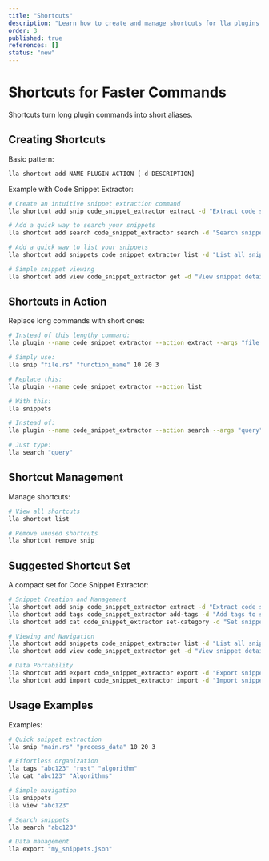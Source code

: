 ```yaml
---
title: "Shortcuts"
description: "Learn how to create and manage shortcuts for lla plugins to simplify common operations. Shortcuts allow you to create intuitive aliases for frequently used plugin actions, reducing typing and improving workflow efficiency."
order: 3
published: true
references: []
status: "new"
---
```


# Shortcuts for Faster Commands

Shortcuts turn long plugin commands into short aliases.

## Creating Shortcuts

Basic pattern:

```bash
lla shortcut add NAME PLUGIN ACTION [-d DESCRIPTION]
```

Example with Code Snippet Extractor:

```bash
# Create an intuitive snippet extraction command
lla shortcut add snip code_snippet_extractor extract -d "Extract code snippet"

# Add a quick way to search your snippets
lla shortcut add search code_snippet_extractor search -d "Search snippets"

# Add a quick way to list your snippets
lla shortcut add snippets code_snippet_extractor list -d "List all snippets"

# Simple snippet viewing
lla shortcut add view code_snippet_extractor get -d "View snippet details"
```

## Shortcuts in Action

Replace long commands with short ones:

```bash
# Instead of this lengthy command:
lla plugin --name code_snippet_extractor --action extract --args "file.rs" "function_name" 10 20 3

# Simply use:
lla snip "file.rs" "function_name" 10 20 3

# Replace this:
lla plugin --name code_snippet_extractor --action list

# With this:
lla snippets

# Instead of:
lla plugin --name code_snippet_extractor --action search --args "query"

# Just type:
lla search "query"
```

## Shortcut Management

Manage shortcuts:

```bash
# View all shortcuts
lla shortcut list

# Remove unused shortcuts
lla shortcut remove snip
```

## Suggested Shortcut Set

A compact set for Code Snippet Extractor:

```bash
# Snippet Creation and Management
lla shortcut add snip code_snippet_extractor extract -d "Extract code snippet"
lla shortcut add tags code_snippet_extractor add-tags -d "Add tags to snippet"
lla shortcut add cat code_snippet_extractor set-category -d "Set snippet category"

# Viewing and Navigation
lla shortcut add snippets code_snippet_extractor list -d "List all snippets"
lla shortcut add view code_snippet_extractor get -d "View snippet details"

# Data Portability
lla shortcut add export code_snippet_extractor export -d "Export snippets"
lla shortcut add import code_snippet_extractor import -d "Import snippets"
```

## Usage Examples

Examples:

```bash
# Quick snippet extraction
lla snip "main.rs" "process_data" 10 20 3

# Effortless organization
lla tags "abc123" "rust" "algorithm"
lla cat "abc123" "Algorithms"

# Simple navigation
lla snippets
lla view "abc123"

# Search snippets
lla search "abc123"

# Data management
lla export "my_snippets.json"
```